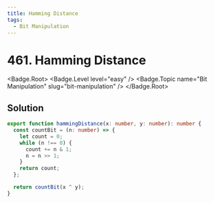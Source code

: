 ```yaml
---
title: Hamming Distance
tags:
  - Bit Manipulation
---
```


# 461. Hamming Distance

<Badge.Root>
  <Badge.Level level="easy" />
  <Badge.Topic name="Bit Manipulation" slug="bit-manipulation" />
</Badge.Root>

## Solution

```typescript filename="solution.ts" copy
export function hammingDistance(x: number, y: number): number {
  const countBit = (n: number) => {
    let count = 0;
    while (n !== 0) {
      count += n & 1;
      n = n >> 1;
    }
    return count;
  };

  return countBit(x ^ y);
}
```

<ProblemLink
  codingSite="leetcode"
  href="https://leetcode.com/problems/hamming-distance"
  title="Hamming Distance"
/>
